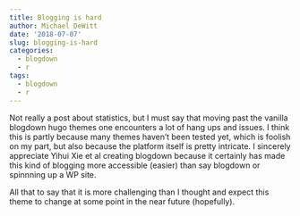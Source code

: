 ```yaml
---
title: Blogging is hard
author: Michael DeWitt
date: '2018-07-07'
slug: blogging-is-hard
categories:
  - blogdown
  - r
tags:
  - blogdown
  - r
---
```


Not really a post about statistics, but I must say that moving past the vanilla blogdown hugo themes one encounters a lot of hang ups and issues. I think this is partly because many themes haven't been tested yet, which is foolish on my part, but also because the platform itself is pretty intricate. I sincerely appreciate Yihui Xie et al creating blogdown because it certainly has made this kind of blogging more accessible (easier) than say blogdown or spinnning up a WP site.

All that to say that it is more challenging than I thought and expect this theme to change at some point in the near future (hopefully).